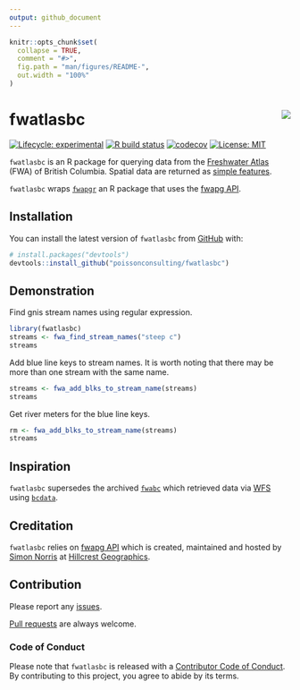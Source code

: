 ```yaml
---
output: github_document
---
```


<!-- README.md is generated from README.Rmd. Please edit that file -->

```r
knitr::opts_chunk$set(
  collapse = TRUE,
  comment = "#>",
  fig.path = "man/figures/README-",
  out.width = "100%"
)
```

# fwatlasbc <img src="man/figures/logo.png" align="right" />

<!-- badges: start -->
[![Lifecycle: experimental](https://img.shields.io/badge/lifecycle-experimental-orange.svg)](https://lifecycle.r-lib.org/articles/stages.html#experimental)
[![R build status](https://github.com/poissonconsulting/fwatlasbc/workflows/R-CMD-check/badge.svg)](https://github.com/poissonconsulting/fwatlasbc/actions)
[![codecov](https://codecov.io/gh/poissonconsulting/fwatlasbc/branch/main/graph/badge.svg?token=x3TrvhuMbK)](https://codecov.io/gh/poissonconsulting/fwatlasbc)
[![License: MIT](https://img.shields.io/badge/License-MIT-green.svg)](https://opensource.org/licenses/MIT)
<!-- badges: end -->

`fwatlasbc` is an R package for querying data from the [Freshwater Atlas](https://www2.gov.bc.ca/gov/content/data/geographic-data-services/topographic-data/freshwater) (FWA) of British Columbia. 
Spatial data are returned as [simple features](https://github.com/r-spatial/sf).

`fwatlasbc` wraps [`fwapgr`](https://github.com/poissonconsulting/fwapgr) an R package that uses the [fwapg API](https://www.hillcrestgeo.ca/fwapg/index.html).

## Installation

You can install the latest version of `fwatlasbc` from [GitHub](https://github.com/poissonconsulting/fwatlasbc) with:

```r
# install.packages("devtools")
devtools::install_github("poissonconsulting/fwatlasbc")
```

## Demonstration

Find gnis stream names using regular expression.

```r
library(fwatlasbc)
streams <- fwa_find_stream_names("steep c")
streams
```

Add blue line keys to stream names.
It is worth noting that there may be more than one stream with the same name.
```r
streams <- fwa_add_blks_to_stream_name(streams)
streams
```

Get river meters for the blue line keys.
```r
rm <- fwa_add_blks_to_stream_name(streams)
streams
```


## Inspiration

`fwatlasbc` supersedes the archived [`fwabc`](https://github.com/poissonconsulting/fwabc) which retrieved data via [WFS](https://openmaps.gov.bc.ca/geo/pub/wfs?service=WFS&version=2.0.0&request=GetFeature&typeName=WHSE_BASEMAPPING.FWA_LAKES_POLY&outputFormat=json&SRSNAME=epsg%3A3005&CQL_FILTER=GNIS_NAME_1=%27Quamichan%20Lake%27) using [`bcdata`](https://github.com/bcgov/bcdata). 

## Creditation

`fwatlasbc` relies on [fwapg API](https://www.hillcrestgeo.ca/fwapg/index.html) which is created, maintained and hosted by [Simon Norris](https://github.com/smnorris/fwapg) at [Hillcrest Geographics](https://hillcrestgeo.ca/main/). 

## Contribution

Please report any [issues](https://github.com/poissonconsulting/fwatlasbc/issues).

[Pull requests](https://github.com/poissonconsulting/fwatlasbc/pulls) are always welcome.

### Code of Conduct

Please note that `fwatlasbc` is released with a [Contributor Code of Conduct](https://contributor-covenant.org/version/2/0/CODE_OF_CONDUCT.html). 
By contributing to this project, you agree to abide by its terms.
